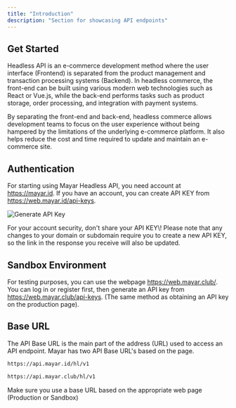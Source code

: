 ```yaml
---
title: "Introduction"
description: "Section for showcasing API endpoints"
---
```


## Get Started

Headless API is an e-commerce development method where the user interface (Frontend) is separated from the product management and transaction processing systems (Backend). In headless commerce, the front-end can be built using various modern web technologies such as React or Vue.js, while the back-end performs tasks such as product storage, order processing, and integration with payment systems.

By separating the front-end and back-end, headless commerce allows development teams to focus on the user experience without being hampered by the limitations of the underlying e-commerce platform. It also helps reduce the cost and time required to update and maintain an e-commerce site.

## Authentication

For starting using Mayar Headless API, you need account at https://mayar.id. If you have an account, you can create API KEY from https://web.mayar.id/api-keys.

![Generate API Key](/images/apikeys.png)

<Warning>
  For your account security, don't share your API KEY\!
</Warning>

<Note>
  Please note that any changes to your domain or subdomain require you to create a new API KEY, so the link in the response you receive will also be updated.
</Note>

## Sandbox Environment

For testing purposes, you can use the webpage https://web.mayar.club/. You can log in or register first, then generate an API key from https://web.mayar.club/api-keys. (The same method as obtaining an API key on the production page).

## Base URL

The API Base URL is the main part of the address (URL) used to access an API endpoint. Mayar has two API Base URL's based on the page.

<CodeGroup>

```bash Production
https://api.mayar.id/hl/v1
```


```bash Sandbox
https://api.mayar.club/hl/v1
```

</CodeGroup>

<Note>
  Make sure you use a base URL based on the appropriate web page (Production or Sandbox)
</Note>